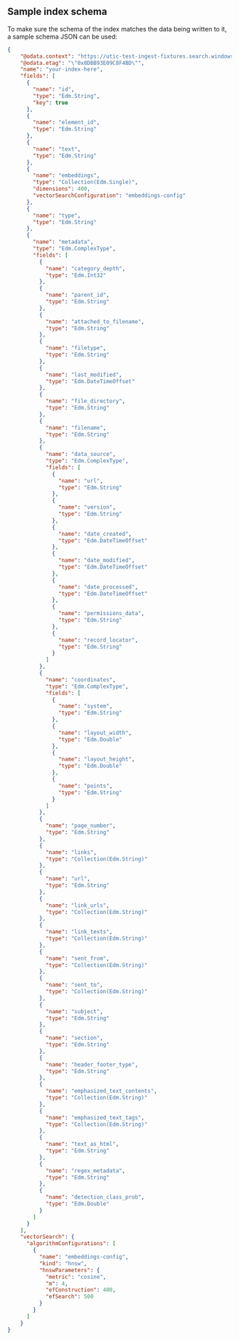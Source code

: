 ## Sample index schema

To make sure the schema of the index matches the data being written to it, a sample schema JSON can be used:

```json
{
    "@odata.context": "https://utic-test-ingest-fixtures.search.windows.net/$metadata#indexes/$entity",
    "@odata.etag": "\"0x8DBB93E09C8F4BD\"",
    "name": "your-index-here",
    "fields": [
      {
        "name": "id",
        "type": "Edm.String",
        "key": true
      },
      {
        "name": "element_id",
        "type": "Edm.String"
      },
      {
        "name": "text",
        "type": "Edm.String"
      },
      {
        "name": "embeddings",
        "type": "Collection(Edm.Single)",
        "dimensions": 400,
        "vectorSearchConfiguration": "embeddings-config"
      },
      {
        "name": "type",
        "type": "Edm.String"
      },
      {
        "name": "metadata",
        "type": "Edm.ComplexType",
        "fields": [
          {
            "name": "category_depth",
            "type": "Edm.Int32"
          },
          {
            "name": "parent_id",
            "type": "Edm.String"
          },
          {
            "name": "attached_to_filename",
            "type": "Edm.String"
          },
          {
            "name": "filetype",
            "type": "Edm.String"
          },
          {
            "name": "last_modified",
            "type": "Edm.DateTimeOffset"
          },
          {
            "name": "file_directory",
            "type": "Edm.String"
          },
          {
            "name": "filename",
            "type": "Edm.String"
          },
          {
            "name": "data_source",
            "type": "Edm.ComplexType",
            "fields": [
              {
                "name": "url",
                "type": "Edm.String"
              },
              {
                "name": "version",
                "type": "Edm.String"
              },
              {
                "name": "date_created",
                "type": "Edm.DateTimeOffset"
              },
              {
                "name": "date_modified",
                "type": "Edm.DateTimeOffset"
              },
              {
                "name": "date_processed",
                "type": "Edm.DateTimeOffset"
              },
              {
                "name": "permissions_data",
                "type": "Edm.String"
              },
              {
                "name": "record_locator",
                "type": "Edm.String"
              }
            ]
          },
          {
            "name": "coordinates",
            "type": "Edm.ComplexType",
            "fields": [
              {
                "name": "system",
                "type": "Edm.String"
              },
              {
                "name": "layout_width",
                "type": "Edm.Double"
              },
              {
                "name": "layout_height",
                "type": "Edm.Double"
              },
              {
                "name": "points",
                "type": "Edm.String"
              }
            ]
          },
          {
            "name": "page_number",
            "type": "Edm.String"
          },
          {
            "name": "links",
            "type": "Collection(Edm.String)"
          },
          {
            "name": "url",
            "type": "Edm.String"
          },
          {
            "name": "link_urls",
            "type": "Collection(Edm.String)"
          },
          {
            "name": "link_texts",
            "type": "Collection(Edm.String)"
          },
          {
            "name": "sent_from",
            "type": "Collection(Edm.String)"
          },
          {
            "name": "sent_to",
            "type": "Collection(Edm.String)"
          },
          {
            "name": "subject",
            "type": "Edm.String"
          },
          {
            "name": "section",
            "type": "Edm.String"
          },
          {
            "name": "header_footer_type",
            "type": "Edm.String"
          },
          {
            "name": "emphasized_text_contents",
            "type": "Collection(Edm.String)"
          },
          {
            "name": "emphasized_text_tags",
            "type": "Collection(Edm.String)"
          },
          {
            "name": "text_as_html",
            "type": "Edm.String"
          },
          {
            "name": "regex_metadata",
            "type": "Edm.String"
          },
          {
            "name": "detection_class_prob",
            "type": "Edm.Double"
          }
        ]
      }
    ],
    "vectorSearch": {
      "algorithmConfigurations": [
        {
          "name": "embeddings-config",
          "kind": "hnsw",
          "hnswParameters": {
            "metric": "cosine",
            "m": 4,
            "efConstruction": 400,
            "efSearch": 500
          }
        }
      ]
    }
}
```